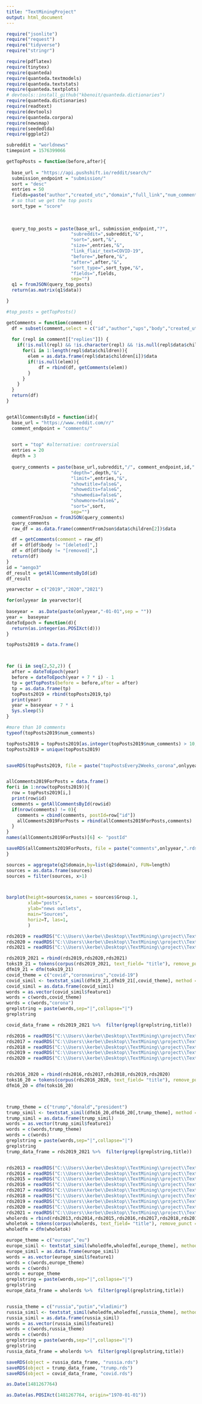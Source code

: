 ```yaml
---
title: "TextMiningProject"
output: html_document
---
```


```r
require("jsonlite")
require("request")
require("tidyverse")
require("stringr")
```


```r
require(pdflatex)
require(tinytex)
require(quanteda)
require(quanteda.textmodels)
require(quanteda.textstats)
require(quanteda.textplots)
# devtools::install_github("kbenoit/quanteda.dictionaries") 
require(quanteda.dictionaries)
require(readtext)
require(devtools)
require(quanteda.corpora)
require(newsmap)
require(seededlda)
require(ggplot2)
```

```r
subreddit = "worldnews"
timepoint = 1576399066
```



```r
getTopPosts = function(before,after){
  
  base_url = "https://api.pushshift.io/reddit/search/"
  submission_endpoint = "submission/"
  sort = "desc"
  entries = 50
  fields=paste("author","created_utc","domain","full_link","num_comments","score","title","id",sep=",")
  # so that we get the top posts
  sort_type = "score"
  
  
  
  query_top_posts = paste(base_url, submission_endpoint,"?",
                        "subreddit=",subreddit,"&",
                        "sort=",sort,"&",
                        "size=",entries,"&",
                        "link_flair_text=COVID-19",
                        "before=",before,"&",
                        "after=",after,"&",
                        "sort_type=",sort_type,"&",
                        "fields=",fields,
                        sep="")
  q1 = fromJSON(query_top_posts)
  return(as.matrix(q1$data))

}

#top_posts = getTopPosts()
```





```r


getComments = function(comment){
  df = subset(comment,select = c("id","author","ups","body","created_utc"))
  
  for (repl in comment[["replies"]]) {
    if(!is.null(repl) && !is.character(repl) && !is.null(repl$data$children)){
      for(i in 1:length(repl$data$children)){
        elem = as.data.frame(repl$data$children[i])$data
        if(!is.null(elem)){
            df = rbind(df, getComments(elem))
        }
      }
    }
  }
  return(df)
}


getAllCommentsById = function(id){
  base_url = "https://www.reddit.com/r/"
  comment_endpoint = "comments/"

  
  sort = "top" #alternative: controversial
  entries = 20
  depth = 3
  
  query_comments = paste(base_url,subreddit,"/", comment_endpoint,id,".json?",
                        "depth=",depth,"&",
                        "limit=",entries,"&",
                        "showtitle=false&",
                        "showedits=false&",
                        "showmedia=false&",
                        "showmore=false&",
                        "sort=",sort,
                        sep="")
  commentFromJson = fromJSON(query_comments)
  query_comments
  raw_df = as.data.frame(commentFromJson$data$children[2])$data

  df = getComments(comment = raw_df)
  df = df[df$body != "[deleted]",]
  df = df[df$body != "[removed]",]
  return(df)
}
id = "aengo3"
df_result = getAllCommentsById(id)
df_result
```

```r
yearvector = c("2019","2020","2021")

for(onlyyear in yearvector){
  
baseyear =  as.Date(paste(onlyyear,"-01-01",sep = ""))
year =  baseyear
dateToEpoch = function(d){
  return(as.integer(as.POSIXct(d)))
}

topPosts2019 = data.frame()



for (i in seq(2,52,2)) {
  after = dateToEpoch(year)
  before = dateToEpoch(year + 7 * i) - 1
  tp = getTopPosts(before = before,after = after)
  tp = as.data.frame(tp)
  topPosts2019 = rbind(topPosts2019,tp)
  print(year)
  year = baseyear + 7 * i
  Sys.sleep(5)
}

#more than 10 comments
typeof(topPosts2019$num_comments)

topPosts2019 = topPosts2019[as.integer(topPosts2019$num_comments) > 10,]
topPosts2019 = unique(topPosts2019)


saveRDS(topPosts2019, file = paste("topPostsEvery2Weeks_corona",onlyyear,".rds",sep=""))


allComments2019ForPosts = data.frame()
for(i in 1:nrow(topPosts2019)){
  row = topPosts2019[i,]
  print(row$id)
  comments = getAllCommentsById(row$id)
  if(nrow(comments) != 0){
    comments = cbind(comments, postId=row["id"])
    allComments2019ForPosts = rbind(allComments2019ForPosts,comments)
  }
}
names(allComments2019ForPosts)[6] <- "postId"

saveRDS(allComments2019ForPosts, file = paste("comments",onlyyear,".rds",sep=""))
}

```


```r
sources = aggregate(q2$domain,by=list(q2$domain), FUN=length) 
sources = as.data.frame(sources)
sources = filter(sources, x>1)



barplot(height=sources$x,names = sources$Group.1,
        xlab="posts", 
        ylab="news outlets", 
        main="Sources", 
        horiz=T, las=1,
        )
```


```r
rds2019 = readRDS("C:\\Users\\kerbe\\Desktop\\TextMining\\project\\TextMiningProject\\data\\topPostsEvery2Weeks2019.rds")
rds2020 = readRDS("C:\\Users\\kerbe\\Desktop\\TextMining\\project\\TextMiningProject\\data\\topPostsEvery2Weeks2020.rds")
rds2021 = readRDS("C:\\Users\\kerbe\\Desktop\\TextMining\\project\\TextMiningProject\\data\\topPostsEvery2Weeks2020.rds")

rds2019_2021 = rbind(rds2019,rds2020,rds2021)
toks19_21 = tokens(corpus(rds2019_2021, text_field= "title"), remove_punct = TRUE) %>% tokens_remove(pattern = stopwords("en"))
dfm19_21 = dfm(toks19_21)
covid_theme = c("covid","coronavirus","covid-19")
covid_simil <- textstat_simil(dfm19_21,dfm19_21[,covid_theme], method = "correlation", margin = "features",min_simil = 0.3)
covid_simil = as.data.frame(covid_simil)
words = as.vector(covid_simil$feature1)
words = c(words,covid_theme)
words = c(words,"corona")
greplstring = paste(words,sep="|",collapse="|")
greplstring

covid_data_frame = rds2019_2021 %>%  filter(grepl(greplstring,title))

rds2016 = readRDS("C:\\Users\\kerbe\\Desktop\\TextMining\\project\\TextMiningProject\\data\\topPostsEvery2Weeks2016.rds")
rds2017 = readRDS("C:\\Users\\kerbe\\Desktop\\TextMining\\project\\TextMiningProject\\data\\topPostsEvery2Weeks2017.rds")
rds2018 = readRDS("C:\\Users\\kerbe\\Desktop\\TextMining\\project\\TextMiningProject\\data\\topPostsEvery2Weeks2018.rds")
rds2019 = readRDS("C:\\Users\\kerbe\\Desktop\\TextMining\\project\\TextMiningProject\\data\\topPostsEvery2Weeks2019.rds")
rds2020 = readRDS("C:\\Users\\kerbe\\Desktop\\TextMining\\project\\TextMiningProject\\data\\topPostsEvery2Weeks2020.rds")


rds2016_2020 = rbind(rds2016,rds2017,rds2018,rds2019,rds2020)
toks16_20 = tokens(corpus(rds2016_2020, text_field= "title"), remove_punct = TRUE) %>% tokens_remove(pattern = stopwords("en"))
dfm16_20 = dfm(toks16_20)



trump_theme = c("trump","donald","president")
trump_simil <- textstat_simil(dfm16_20,dfm16_20[,trump_theme], method = "correlation", margin = "features",min_simil = 0.3)
trump_simil = as.data.frame(trump_simil)
words = as.vector(trump_simil$feature1)
words = c(words,trump_theme)
words = c(words)
greplstring = paste(words,sep="|",collapse="|")
greplstring
trump_data_frame = rds2019_2021 %>%  filter(grepl(greplstring,title))


rds2013 = readRDS("C:\\Users\\kerbe\\Desktop\\TextMining\\project\\TextMiningProject\\data\\topPostsEvery2Weeks2013.rds")
rds2014 = readRDS("C:\\Users\\kerbe\\Desktop\\TextMining\\project\\TextMiningProject\\data\\topPostsEvery2Weeks2014.rds")
rds2015 = readRDS("C:\\Users\\kerbe\\Desktop\\TextMining\\project\\TextMiningProject\\data\\topPostsEvery2Weeks2015.rds")
rds2016 = readRDS("C:\\Users\\kerbe\\Desktop\\TextMining\\project\\TextMiningProject\\data\\topPostsEvery2Weeks2016.rds")
rds2017 = readRDS("C:\\Users\\kerbe\\Desktop\\TextMining\\project\\TextMiningProject\\data\\topPostsEvery2Weeks2017.rds")
rds2018 = readRDS("C:\\Users\\kerbe\\Desktop\\TextMining\\project\\TextMiningProject\\data\\topPostsEvery2Weeks2018.rds")
rds2019 = readRDS("C:\\Users\\kerbe\\Desktop\\TextMining\\project\\TextMiningProject\\data\\topPostsEvery2Weeks2019.rds")
rds2020 = readRDS("C:\\Users\\kerbe\\Desktop\\TextMining\\project\\TextMiningProject\\data\\topPostsEvery2Weeks2020.rds")
rds2021 = readRDS("C:\\Users\\kerbe\\Desktop\\TextMining\\project\\TextMiningProject\\data\\topPostsEvery2Weeks2021.rds")
wholerds = rbind(rds2013,rds2014,rds2015,rds2016,rds2017,rds2018,rds2019,rds2020,rds2021)
wholetok = tokens(corpus(wholerds, text_field= "title"), remove_punct = TRUE) %>% tokens_remove(pattern = stopwords("en"))
wholedfm = dfm(wholetok)

europe_theme = c("europe","eu")
europe_simil <- textstat_simil(wholedfm,wholedfm[,europe_theme], method = "correlation", margin = "features",min_simil = 0.3)
europe_simil = as.data.frame(europe_simil)
words = as.vector(europe_simil$feature1)
words = c(words,europe_theme)
words = c(words)
words = europe_theme
greplstring = paste(words,sep="|",collapse="|")
greplstring
europe_data_frame = wholerds %>%  filter(grepl(greplstring,title))


russia_theme = c("russia","putin","vladimir")
russia_simil <- textstat_simil(wholedfm,wholedfm[,russia_theme], method = "correlation", margin = "features",min_simil = 0.3)
russia_simil = as.data.frame(russia_simil)
words = as.vector(russia_simil$feature1)
words = c(words,russia_theme)
words = c(words)
greplstring = paste(words,sep="|",collapse="|")
greplstring
russia_data_frame = wholerds %>%  filter(grepl(greplstring,title))

saveRDS(object = russia_data_frame, "russia.rds")
saveRDS(object = trump_data_frame, "trump.rds")
saveRDS(object = covid_data_frame, "covid.rds")

```

```r
as.Date(1481267764)

as.Date(as.POSIXct(1481267764, origin="1970-01-01"))

```



